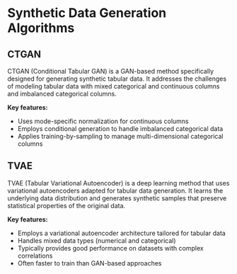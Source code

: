 # Synthetic Data Generation Algorithms

## CTGAN

CTGAN (Conditional Tabular GAN) is a GAN-based method specifically designed for generating synthetic tabular data. It addresses the challenges of modeling tabular data with mixed categorical and continuous columns and imbalanced categorical columns.

**Key features:**
- Uses mode-specific normalization for continuous columns
- Employs conditional generation to handle imbalanced categorical data
- Applies training-by-sampling to manage multi-dimensional categorical columns

## TVAE

TVAE (Tabular Variational Autoencoder) is a deep learning method that uses variational autoencoders adapted for tabular data generation. It learns the underlying data distribution and generates synthetic samples that preserve statistical properties of the original data.

**Key features:**
- Employs a variational autoencoder architecture tailored for tabular data
- Handles mixed data types (numerical and categorical)
- Typically provides good performance on datasets with complex correlations
- Often faster to train than GAN-based approaches
